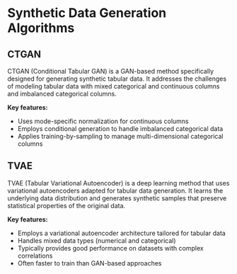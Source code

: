 # Synthetic Data Generation Algorithms

## CTGAN

CTGAN (Conditional Tabular GAN) is a GAN-based method specifically designed for generating synthetic tabular data. It addresses the challenges of modeling tabular data with mixed categorical and continuous columns and imbalanced categorical columns.

**Key features:**
- Uses mode-specific normalization for continuous columns
- Employs conditional generation to handle imbalanced categorical data
- Applies training-by-sampling to manage multi-dimensional categorical columns

## TVAE

TVAE (Tabular Variational Autoencoder) is a deep learning method that uses variational autoencoders adapted for tabular data generation. It learns the underlying data distribution and generates synthetic samples that preserve statistical properties of the original data.

**Key features:**
- Employs a variational autoencoder architecture tailored for tabular data
- Handles mixed data types (numerical and categorical)
- Typically provides good performance on datasets with complex correlations
- Often faster to train than GAN-based approaches
